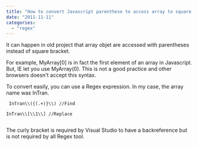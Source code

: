 ```yaml
---
title: "How to convert Javascript parenthese to access array to square bracket?"
date: "2011-11-11"
categories: 
  - "regex"
---
```


It can happen in old project that array objet are accessed with parentheses instead of square bracket.

For example, MyArray[0] is in fact the first element of an array in Javascript. But, IE let you use MyArray(0). This is not a good practice and other browsers doesn't accept this syntax.

To convert easily, you can use a Regex expression. In my case, the array name was InTran.

``` 
 InTran\\({(.+)}\\) //Find

InTran\\[\\1\\] //Replace


``` 

The curly bracket is required by Visual Studio to have a backreference but is not required by all Regex tool.
